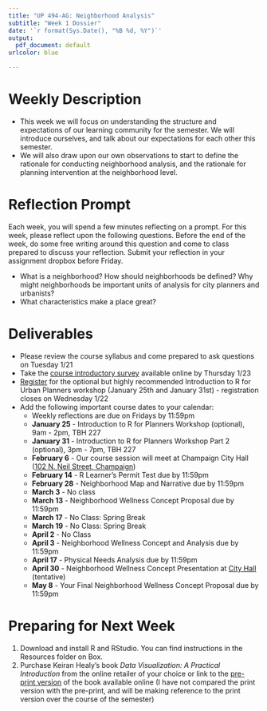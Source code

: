 ```yaml
---
title: "UP 494-AG: Neighborhood Analysis"
subtitle: "Week 1 Dossier"
date: '`r format(Sys.Date(), "%B %d, %Y")`'
output: 
  pdf_document: default
urlcolor: blue

---
```

# Weekly Description
- This week we will focus on understanding the structure and expectations of our learning community for the semester. We will introduce ourselves, and talk about our expectations for each other this semester. 
- We will also draw upon our own observations to start to define the rationale for conducting neighborhood analysis, and the rationale for planning intervention at the neighborhood level.

# Reflection Prompt
Each week, you will spend a few minutes reflecting on a prompt. For this week, please reflect upon the following questions. Before the end of the week, do some free writing around this question and come to class prepared to discuss your reflection. Submit your reflection in your assignment dropbox before Friday.

- What is a neighborhood? How should neighborhoods be defined? Why might neighborhoods be important units of analysis for city planners and urbanists?
- What characteristics make a place great?

# Deliverables

- Please review the course syllabus and come prepared to ask questions on Tuesday 1/21
- Take the [course introductory survey](https://forms.illinois.edu/sec/7588550) available online by Thursday 1/23
- [Register](https://forms.illinois.edu/sec/4461723) for the optional but highly recommended Introduction to R for Urban Planners workshop (January 25th and January 31st) - registration closes on Wednesday 1/22
- Add the following important course dates to your calendar:
  + Weekly reflections are due on Fridays by 11:59pm
  + **January 25** - Introduction to R for Planners Workshop (optional), 9am - 2pm, TBH 227
  + **January 31** - Introduction to R for Planners Workshop Part 2 (optional), 3pm - 7pm, TBH 227
  + **February 6** - Our course session will meet at Champaign City Hall ([102 N. Neil Street, Champaign](https://goo.gl/maps/7xztTJCcb7SWNyBg7))
  + **February 14** - R Learner's Permit Test due by 11:59pm
  + **February 28** - Neighborhood Map and Narrative due by 11:59pm
  + **March 3** - No class
  + **March 13** - Neighborhood Wellness Concept Proposal due by 11:59pm
  + **March 17** - No Class: Spring Break
  + **March 19** - No Class: Spring Break
  + **April 2** - No Class
  + **April 3** - Neighborhood Wellness Concept and Analysis due by 11:59pm
  + **April 17** - Physical Needs Analysis due by 11:59pm
  + **April 30** - Neighborhood Wellness Concept Presentation at [City Hall](https://goo.gl/maps/7xztTJCcb7SWNyBg7) (tentative)
  + **May 8** - Your Final Neighborhood Wellness Concept Proposal due by 11:59pm

# Preparing for Next Week
1. Download and install R and RStudio. You can find instructions in the Resources folder on Box.
2. Purchase Keiran Healy's book *Data Visualization: A Practical Introduction* from the online retailer of your choice or link to the [pre-print version](https://socviz.co) of the book available online (I have not compared the print version with the pre-print, and will be making reference to the print version over the course of the semester)